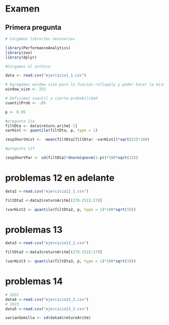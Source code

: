 
# Examen


## Primera pregunta

```r
# Cargamos librerías necesarias

library(PerformanceAnalytics)
library(zoo)
library(dplyr)

#Cargamos el archivo

data <- read.csv("ejercicio1_1.csv")

# Agregamos window size para la funcion rollapply y poder hacer lo mismo que en excel
window_size <- 252

# Definimos cuantil a cierta probabilidad
cuantilProb <- .05
```


```r
p <- 0.95

#pregunta 11e
filtDta <- data$return.aritm[-1]
varHist <- quantile(filtDta, p, type = 1)

(espShortHist <- -mean(filtDta[filtDta< -varHist])*sqrt(22)*100)

#pregunta 11f

(espShortPar <- sd(filtDta)*dnorm(qnorm(1-p))*100*sqrt(22))
```

# problemas 12 en adelante
```r
data2 <-read.csv("ejercicio12_1.csv")
```



```r
filtDta2 <-data2$returnAritm[(278-251):278]

(varHist2 <- quantile(filtDta2, p, type = 1)*100*sqrt(10))

```



# problemas 13 
```r
data3 <-read.csv("ejercicio13_1.csv")
```

```r
filtDta3 <-data3$returnAritm[(279-251):279]

(varHist3 <- quantile(filtDta3, p, type = 1)*100*sqrt(10))

```

# problemas 14
```r
# 2022
data4 <-read.csv("ejercicio13_2.csv")
# 2023
data5 <-read.csv("ejercicio13_3.csv")
```

```r
varianSemilla <- sd(data4$returnAritm)


```